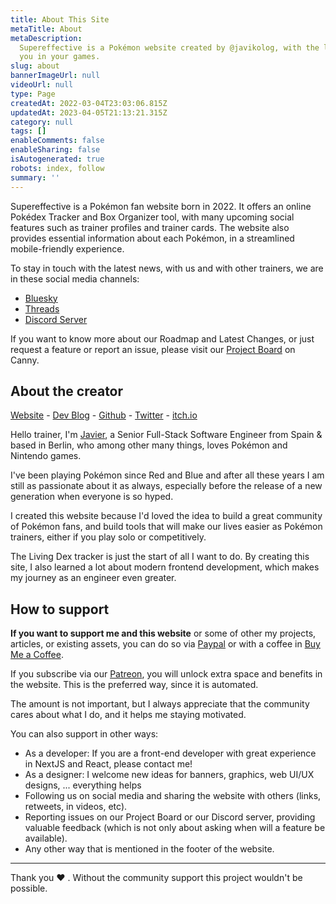 ```yaml
---
title: About This Site
metaTitle: About
metaDescription:
  Supereffective is a Pokémon website created by @javikolog, with the latest Pokémon news and various tools to assist
  you in your games.
slug: about
bannerImageUrl: null
videoUrl: null
type: Page
createdAt: 2022-03-04T23:03:06.815Z
updatedAt: 2023-04-05T21:13:21.315Z
category: null
tags: []
enableComments: false
enableSharing: false
isAutogenerated: true
robots: index, follow
summary: ''
---
```


Supereffective is a Pokémon fan website born in 2022. It offers an online Pokédex Tracker and Box Organizer tool, with
many upcoming social features such as trainer profiles and trainer cards. The website also provides essential
information about each Pokémon, in a streamlined mobile-friendly experience.

To stay in touch with the latest news, with us and with other trainers, we are in these social media channels:

- [Bluesky](https://bsky.app/profile/pokepc.net)
- [Threads](https://www.threads.net/@supereffective.gg)
- [Discord Server](https://discord.com/channels/899778245619240980/899778245619240982)

If you want to know more about our Roadmap and Latest Changes, or just request a feature or report an issue, please
visit our [Project Board](https://supereffective.canny.io) on Canny.

## About the creator

[Website](https://itsjavi.com) - [Dev Blog](https://blog.itsjavi.com) - [Github](https://github.com/itsjavi) -
[Twitter](https://twitter.com/itsjavidev) - [itch.io](https://route1rodent.itch.io)

Hello trainer, I'm [Javier](https://itsjavi.com), a Senior Full-Stack Software Engineer from Spain & based in Berlin,
who among other many things, loves Pokémon and Nintendo games.

I've been playing Pokémon since Red and Blue and after all these years I am still as passionate about it as always,
especially before the release of a new generation when everyone is so hyped.

I created this website because I'd loved the idea to build a great community of Pokémon fans, and build tools that will
make our lives easier as Pokémon trainers, either if you play solo or competitively.

The Living Dex tracker is just the start of all I want to do. By creating this site, I also learned a lot about modern
frontend development, which makes my journey as an engineer even greater.

## How to support

**If you want to support me and this website** or some of other my projects, articles, or existing assets, you can do so
via [Paypal](https://www.paypal.com/donate/?hosted_button_id=ZJX6VGBGTB8G4) or with a coffee in
[Buy Me a Coffee](https://www.buymeacoffee.com/itsjavi).

If you subscribe via our [Patreon](https://www.patreon.com/supereffective), you will unlock extra space and benefits in
the website. This is the preferred way, since it is automated.

The amount is not important, but I always appreciate that the community cares about what I do, and it helps me staying
motivated.

You can also support in other ways:

- As a developer: If you are a front-end developer with great experience in NextJS and React, please contact me!
- As a designer: I welcome new ideas for banners, graphics, web UI/UX designs, ... everything helps
- Following us on social media and sharing the website with others (links, retweets, in videos, etc).
- Reporting issues on our Project Board or our Discord server, providing valuable feedback (which is not only about
  asking when will a feature be available).
- Any other way that is mentioned in the footer of the website.

<hr />

Thank you ❤️ . Without the community support this project wouldn't be possible.
